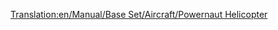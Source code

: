 [[Translation:en/Manual/Base Set/Aircraft/Powernaut Helicopter]]
{{en/Manual/Base Set/Aircraft/Helicopter|Cost=30.761 (61,522)
|Speed=323 kph (200 MPH)
|Annual=2.250 (4,500)
|Designed=1957
|Lifespan=20
|Capacity=40 passengers & 10 bags of mail
|Description=Toyland Version of the Tricario Helicopter. It's the only helicopter available in Toyland.
|Real-life=Fictional
}}